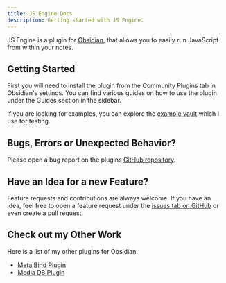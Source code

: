 ```yaml
---
title: JS Engine Docs
description: Getting started with JS Engine.
---
```



<AutofillSearch></AutofillSearch>

JS Engine is a plugin for [Obsidian](https://obsidian.md/), that allows you to easily run JavaScript from within your notes.

## Getting Started

First you will need to install the plugin from the Community Plugins tab in Obsidian's settings.
You can find various guides on how to use the plugin under the Guides section in the sidebar.

If you are looking for examples, you can explore the [example vault](https://github.com/mProjectsCode/obsidian-js-engine-plugin/tree/master/exampleVault) which I use for testing.

## Bugs, Errors or Unexpected Behavior?

Please open a bug report on the plugins [GitHub repository](https://github.com/mProjectsCode/obsidian-js-engine-plugin/issues).

## Have an Idea for a new Feature?

Feature requests and contributions are always welcome.
If you have an idea, feel free to open a feature request under the [issues tab on GitHub](https://github.com/mProjectsCode/obsidian-js-engine-plugin/issues) or even create a pull request.

## Check out my Other Work

Here is a list of my other plugins for Obsidian.

- [Meta Bind Plugin](https://github.com/mProjectsCode/obsidian-meta-bind-plugin)
- [Media DB Plugin](https://github.com/mProjectsCode/obsidian-media-db-plugin)